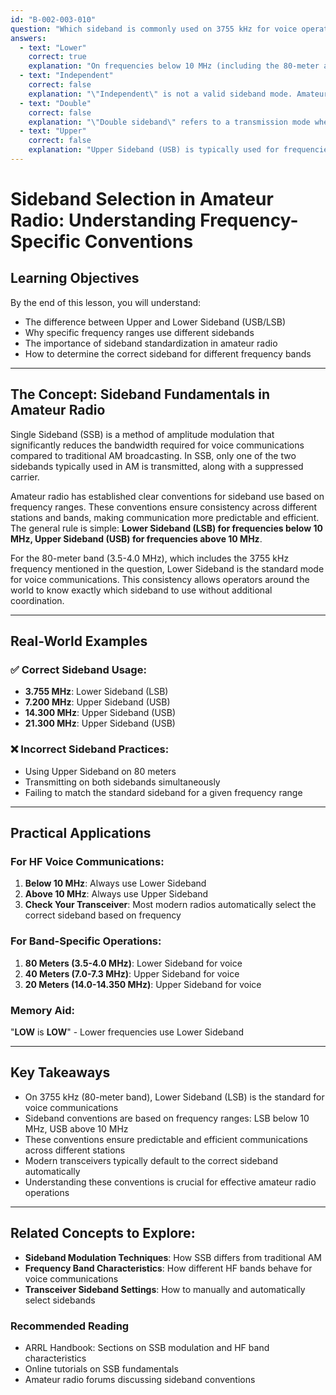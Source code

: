 ```yaml
---
id: "B-002-003-010"
question: "Which sideband is commonly used on 3755 kHz for voice operation?"
answers:
  - text: "Lower"
    correct: true
    explanation: "On frequencies below 10 MHz (including the 80-meter amateur band where 3755 kHz is located), Lower Sideband (LSB) is the standard convention for voice communication. This standardization helps ensure consistent communication across different amateur radio stations and prevents confusion about which sideband to use for a given frequency range."
  - text: "Independent"
    correct: false
    explanation: "\"Independent\" is not a valid sideband mode. Amateur radio uses either Upper Sideband (USB) or Lower Sideband (LSB) for voice communications, with specific conventions based on frequency ranges. There's no such thing as an \"independent\" sideband in standard amateur radio operations."
  - text: "Double"
    correct: false
    explanation: "\"Double sideband\" refers to a transmission mode where both sidebands are transmitted simultaneously, which is not used in modern amateur radio voice communications. Single sideband (either USB or LSB) is the standard mode for efficient spectrum use and signal clarity."
  - text: "Upper"
    correct: false
    explanation: "Upper Sideband (USB) is typically used for frequencies above 10 MHz, such as in the 20, 17, 15, 12, and 10-meter bands. On the 80-meter band (around 3755 kHz), Lower Sideband is the standard convention for voice communications."
---
```


# Sideband Selection in Amateur Radio: Understanding Frequency-Specific Conventions

## Learning Objectives
By the end of this lesson, you will understand:
- The difference between Upper and Lower Sideband (USB/LSB)
- Why specific frequency ranges use different sidebands
- The importance of sideband standardization in amateur radio
- How to determine the correct sideband for different frequency bands

---

## The Concept: Sideband Fundamentals in Amateur Radio

Single Sideband (SSB) is a method of amplitude modulation that significantly reduces the bandwidth required for voice communications compared to traditional AM broadcasting. In SSB, only one of the two sidebands typically used in AM is transmitted, along with a suppressed carrier.

Amateur radio has established clear conventions for sideband use based on frequency ranges. These conventions ensure consistency across different stations and bands, making communication more predictable and efficient. The general rule is simple: **Lower Sideband (LSB) for frequencies below 10 MHz, Upper Sideband (USB) for frequencies above 10 MHz**.

For the 80-meter band (3.5-4.0 MHz), which includes the 3755 kHz frequency mentioned in the question, Lower Sideband is the standard mode for voice communications. This consistency allows operators around the world to know exactly which sideband to use without additional coordination.

---

## Real-World Examples

### ✅ Correct Sideband Usage:
- **3.755 MHz**: Lower Sideband (LSB)
- **7.200 MHz**: Upper Sideband (USB)
- **14.300 MHz**: Upper Sideband (USB)
- **21.300 MHz**: Upper Sideband (USB)

### ❌ Incorrect Sideband Practices:
- Using Upper Sideband on 80 meters
- Transmitting on both sidebands simultaneously
- Failing to match the standard sideband for a given frequency range

---

## Practical Applications

### For HF Voice Communications:
1. **Below 10 MHz**: Always use Lower Sideband
2. **Above 10 MHz**: Always use Upper Sideband
3. **Check Your Transceiver**: Most modern radios automatically select the correct sideband based on frequency

### For Band-Specific Operations:
1. **80 Meters (3.5-4.0 MHz)**: Lower Sideband for voice
2. **40 Meters (7.0-7.3 MHz)**: Upper Sideband for voice
3. **20 Meters (14.0-14.350 MHz)**: Upper Sideband for voice

### Memory Aid:
"**LOW** is **LOW**" - Lower frequencies use Lower Sideband

---

## Key Takeaways

- On 3755 kHz (80-meter band), Lower Sideband (LSB) is the standard for voice communications
- Sideband conventions are based on frequency ranges: LSB below 10 MHz, USB above 10 MHz
- These conventions ensure predictable and efficient communications across different stations
- Modern transceivers typically default to the correct sideband automatically
- Understanding these conventions is crucial for effective amateur radio operations

---

## Related Concepts to Explore:
- **Sideband Modulation Techniques**: How SSB differs from traditional AM
- **Frequency Band Characteristics**: How different HF bands behave for voice communications
- **Transceiver Sideband Settings**: How to manually and automatically select sidebands

### Recommended Reading
- ARRL Handbook: Sections on SSB modulation and HF band characteristics
- Online tutorials on SSB fundamentals
- Amateur radio forums discussing sideband conventions